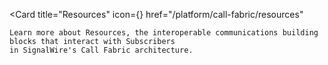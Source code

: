 
<Card 
    title="Resources" 
    icon={<LuBlocks />}
    href="/platform/call-fabric/resources"
  >
    Learn more about Resources, the interoperable communications building blocks that interact with Subscribers
    in SignalWire's Call Fabric architecture.
  </Card>